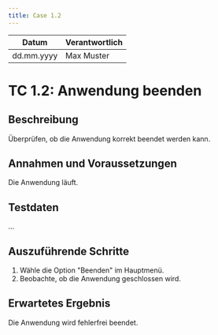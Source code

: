 ```yaml
---
title: Case 1.2
---
```


| Datum       | Verantwortlich |
|-------------|----------------|
| dd.mm.yyyy  | Max Muster     |

# TC 1.2: Anwendung beenden

## Beschreibung
Überprüfen, ob die Anwendung korrekt beendet werden kann.

## Annahmen und Voraussetzungen
Die Anwendung läuft.

## Testdaten
...

## Auszuführende Schritte
1. Wähle die Option "Beenden" im Hauptmenü.
2. Beobachte, ob die Anwendung geschlossen wird.

## Erwartetes Ergebnis
Die Anwendung wird fehlerfrei beendet.